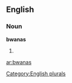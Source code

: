 ==English==

===Noun===
'''bwanas'''

# {{plural of|[[bwana]]}}

[[Category:English plurals]]

[[ar:bwanas]]